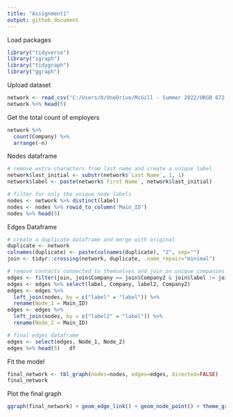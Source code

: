 ```yaml
---
title: "Assignment1"
output: github_document
---
```


Load packages
```r
library("tidyverse")
library("igraph")
library("tidygraph")
library("ggraph")
```

Upload dataset
```r
network <- read_csv("C:/Users/0/OneDrive/McGill - Summer 2022/ORGB 672 - Org Network Analysis/Data/Connections.csv")
network %>% head(5)
```

Get the total count of employers
```r
network %>% 
  count(Company) %>% 
  arrange(-n)
```
Nodes dataframe
```r
# remove extra characters from last name and create a unique label 
network$last_initial <- substr(network$`Last Name`, 1, 1)
network$label <- paste(network$`First Name`, network$last_initial)

# filter for only the unique node labels
nodes <- network %>% distinct(label)
nodes <- nodes %>% rowid_to_column('Main_ID')
nodes %>% head(5) 
```

Edges Dataframe
```r
# create a duplicate dataframe and merge with original
duplicate <- network
colnames(duplicate) <- paste(colnames(duplicate), "2", sep="")
join <- tidyr::crossing(network, duplicate, .name_repair="minimal")

# remove contacts connected to themselves and join on unique companies
edges <- filter(join, join$Company == join$Company2 & join$label != join$label2)
edges <- edges %>% select(label, Company, label2, Company2)
edges <- edges %>% 
  left_join(nodes, by = c("label" = "label")) %>% 
  rename(Node_1 = Main_ID)
edges <- edges %>% 
  left_join(nodes, by = c("label2" = "label")) %>% 
  rename(Node_2 = Main_ID)

# final edges dataframe
edges <- select(edges, Node_1, Node_2)
edges %>% head(5)   df 
```

Fit the model
```r
final_network <- tbl_graph(nodes=nodes, edges=edges, directed=FALSE)
final_network
```

Plot the final graph
```r
ggraph(final_network) + geom_edge_link() + geom_node_point() + theme_graph()
```

